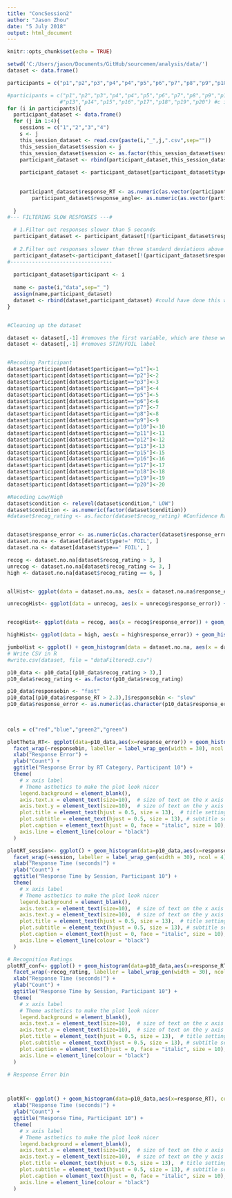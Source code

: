 ```yaml
---
title: "ConcSession2"
author: "Jason Zhou"
date: "5 July 2018"
output: html_document
---
```


```r
knitr::opts_chunk$set(echo = TRUE)

```



```r
setwd('C:/Users/jason/Documents/GitHub/sourcemem/analysis/data/')
dataset <- data.frame()

participants = c("p1","p2","p3","p4","p4","p5","p6","p7","p8","p9","p10","p11","p12","p13","p15","p16","p17","p18","p19","p20") 

#participants = c("p1","p2","p3","p4","p4","p5","p6","p7","p8","p9","p10","p11","p12",
                 #"p13","p14","p15","p16","p17","p18","p19","p20") #c is vector, list is v general
for (i in participants){
  participant_dataset <- data.frame()
  for (j in 1:4){
    sessions = c("1","2","3","4")
    s <- j
    this_session_dataset <- read.csv(paste(i,"_",j,".csv",sep=""))
    this_session_dataset$session <- j
    this_session_dataset$session <- as.factor(this_session_dataset$session)
    participant_dataset <- rbind(participant_dataset,this_session_dataset)
    
    participant_dataset <- participant_dataset[participant_dataset$type!=' FOIL', ]
    
    
    participant_dataset$response_RT <- as.numeric(as.vector(participant_dataset$response_RT))
        participant_dataset$response_angle<- as.numeric(as.vector(participant_dataset$response_angle))
    
  }
#--- FILTERING SLOW RESPONSES ---#

  # 1.Filter out responses slower than 5 seconds
  participant_dataset <- participant_dataset[!(participant_dataset$response_RT>5),]
  
  # 2.Filter out responses slower than three standard deviations above median RT for each participant
  participant_dataset<-participant_dataset[!(participant_dataset$response_RT>(3*(sd(participant_dataset$response_RT)) + median(participant_dataset$response_RT,na.rm=TRUE))), ]
#---------------------------------
  
  participant_dataset$participant <- i
  
  name <- paste(i,"data",sep="_")
  assign(name,participant_dataset)
  dataset <- rbind(dataset,participant_dataset) #could have done this with lists, but because its all the same, we are doing it with one big dataset, added a new variable that identifies.
}


#Cleaning up the dataset

dataset <- dataset[,-1] #removes the first variable, which are these weird row labels
dataset <- dataset[,-1] #removes STIM/FOIL label


#Recoding Participant 
dataset$participant[dataset$participant=="p1"]<-1
dataset$participant[dataset$participant=="p2"]<-2
dataset$participant[dataset$participant=="p3"]<-3
dataset$participant[dataset$participant=="p4"]<-4
dataset$participant[dataset$participant=="p5"]<-5
dataset$participant[dataset$participant=="p6"]<-6
dataset$participant[dataset$participant=="p7"]<-7
dataset$participant[dataset$participant=="p8"]<-8
dataset$participant[dataset$participant=="p9"]<-9
dataset$participant[dataset$participant=="p10"]<-10
dataset$participant[dataset$participant=="p11"]<-11
dataset$participant[dataset$participant=="p12"]<-12
dataset$participant[dataset$participant=="p13"]<-13
dataset$participant[dataset$participant=="p15"]<-15
dataset$participant[dataset$participant=="p16"]<-16
dataset$participant[dataset$participant=="p17"]<-17
dataset$participant[dataset$participant=="p18"]<-18
dataset$participant[dataset$participant=="p19"]<-19
dataset$participant[dataset$participant=="p20"]<-20

#Recoding Low/High
dataset$condition <- relevel(dataset$condition," LOW")
dataset$condition <- as.numeric(factor(dataset$condition))
#dataset$recog_rating <- as.factor(dataset$recog_rating) #Confidence Ratings are Discrete


dataset$response_error <- as.numeric(as.character(dataset$response_error))
dataset.no.na <- dataset[dataset$type!=' FOIL', ]
dataset.na <- dataset[dataset$type==' FOIL', ]

recog <- dataset.no.na[dataset$recog_rating > 3, ]
unrecog <- dataset.no.na[dataset$recog_rating <= 3, ]
high <- dataset.no.na[dataset$recog_rating == 6, ]


allHist<- ggplot(data = dataset.no.na, aes(x = dataset.no.na$response_error)) + geom_histogram(bins = 100) + scale_y_continuous(limits=c(0, 700)) + labs(title ="All Recognition Ratings", x = "Response Error (radians)", y = "Frequency") + theme_classic()

unrecogHist<- ggplot(data = unrecog, aes(x = unrecog$response_error)) + geom_histogram(bins = 100) + scale_y_continuous(limits=c(0, 700)) + labs(title ="Unrecognized Items", x = "Response Error (radians)", y = "Frequency") + theme_classic()


recogHist<- ggplot(data = recog, aes(x = recog$response_error)) + geom_histogram(bins = 100) + scale_y_continuous(limits=c(0, 700)) + labs(title ="Recognized Items", x = "Response Error (radians)", y = "Frequency") + theme_classic()

highHist<- ggplot(data = high, aes(x = high$response_error)) + geom_histogram(bins = 100)+ scale_y_continuous(limits=c(0, 700)) + labs(title ="Highlt Recognized Items", x = "Response Error (radians)", y = "Frequency") + theme_classic()

jumboHist <- ggplot() + geom_histogram(data = dataset.no.na, aes(x = dataset.no.na$response_error, fill="All"), bins = 100) + geom_histogram(data = recog, aes(x = recog$response_error, fill="Recognized"), bins = 100) + geom_histogram(data = unrecog, aes(x = unrecog$response_error, fill="Unrecognized"), bins = 100) + theme_classic()+ labs(x = "Response Error (radians)", y = "Frequency",fill = "Recognition Rating")
# Write CSV in R
#write.csv(dataset, file = "dataFiltered3.csv")

```
```r

p10_data <- p10_data[(p10_data$recog_rating > 3),]
p10_data$recog_rating <- as.factor(p10_data$recog_rating)

p10_data$responsebin <- "fast"
p10_data[(p10_data$response_RT > 2.3),]$responsebin <- "slow"
p10_data$response_error <- as.numeric(as.character(p10_data$response_error))
  
  

cols = c("red","blue","green2","green")

```
```r
plotTheta_RT<- ggplot(data=p10_data,aes(x=response_error)) + geom_histogram(bins = 50, color="black", fill="white") + 
  facet_wrap(~responsebin, labeller = label_wrap_gen(width = 30), ncol = 4) +
  xlab("Response Error") +
  ylab("Count") +
  ggtitle("Response Error by RT Category, Participant 10") +
  theme(
    # x axis label
    # Theme asthetics to make the plot look nicer
    legend.background = element_blank(),
    axis.text.x = element_text(size=10),  # size of text on the x axis
    axis.text.y = element_text(size=10),  # size of text on the y axis
    plot.title = element_text(hjust = 0.5, size = 13),  # title settings (note, centering requires h = 0.5)
    plot.subtitle = element_text(hjust = 0.5, size = 13), # subtitle settiings (note, centering requires h = 0.5)
    plot.caption = element_text(hjust = 0, face = "italic", size = 10), # caption settings
    axis.line = element_line(colour = "black")
  )

```

```r
plotRT_session<- ggplot() + geom_histogram(data=p10_data,aes(x=response_RT, fill = session), color = "black", bins = 50) +  
  facet_wrap(~session, labeller = label_wrap_gen(width = 30), ncol = 4) + 
  xlab("Response Time (seconds)") +
  ylab("Count") +
  ggtitle("Response Time by Session, Participant 10") +
  theme(
    # x axis label
    # Theme asthetics to make the plot look nicer
    legend.background = element_blank(),
    axis.text.x = element_text(size=10),  # size of text on the x axis
    axis.text.y = element_text(size=10),  # size of text on the y axis
    plot.title = element_text(hjust = 0.5, size = 13),  # title settings (note, centering requires h = 0.5)
    plot.subtitle = element_text(hjust = 0.5, size = 13), # subtitle settiings (note, centering requires h = 0.5)
    plot.caption = element_text(hjust = 0, face = "italic", size = 10), # caption settings
    axis.line = element_line(colour = "black")
  )

# Recognition Ratings
plotRT_conf<- ggplot() + geom_histogram(data=p10_data,aes(x=response_RT, fill = recog_rating), color = "black", bins = 50) +  
  facet_wrap(~recog_rating, labeller = label_wrap_gen(width = 30), ncol = 4) + 
  xlab("Response Time (seconds)") +
  ylab("Count") +
  ggtitle("Response Time by Session, Participant 10") +
  theme(
    # x axis label
    # Theme asthetics to make the plot look nicer
    legend.background = element_blank(),
    axis.text.x = element_text(size=10),  # size of text on the x axis
    axis.text.y = element_text(size=10),  # size of text on the y axis
    plot.title = element_text(hjust = 0.5, size = 13),  # title settings (note, centering requires h = 0.5)
    plot.subtitle = element_text(hjust = 0.5, size = 13), # subtitle settiings (note, centering requires h = 0.5)
    plot.caption = element_text(hjust = 0, face = "italic", size = 10), # caption settings
    axis.line = element_line(colour = "black")
  )

# Response Error bin



plotRT<- ggplot() + geom_histogram(data=p10_data,aes(x=response_RT), color = "black", fill = "white",bins = 50) +
  xlab("Response Time (seconds)") +
  ylab("Count") +
  ggtitle("Response Time, Participant 10") +
  theme(
    # x axis label
    # Theme asthetics to make the plot look nicer
    legend.background = element_blank(),
    axis.text.x = element_text(size=10),  # size of text on the x axis
    axis.text.y = element_text(size=10),  # size of text on the y axis
    plot.title = element_text(hjust = 0.5, size = 13),  # title settings (note, centering requires h = 0.5)
    plot.subtitle = element_text(hjust = 0.5, size = 13), # subtitle settiings (note, centering requires h = 0.5)
    plot.caption = element_text(hjust = 0, face = "italic", size = 10), # caption settings
    axis.line = element_line(colour = "black")
  )
```

```r



```